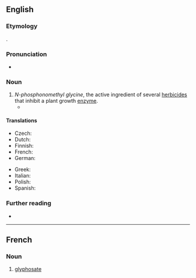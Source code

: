 ==English==

===Etymology===
{{blend|en|glycine|phosphonate}}.

===Pronunciation===
* {{IPA|en|/ˈɡlɪfəseɪt/|/ˈɡlaɪfə-/|/ɡlaɪˈfɒseɪt/}}

===Noun===
{{en-noun|~}}

# ''N-phosphonomethyl glycine'', the active ingredient of several [[herbicide]]s that inhibit a plant growth [[enzyme]].
#* {{quote-web|en|author=Arthur Neslen|url=http://www.theguardian.com/environment/2016/apr/11/two-thirds-of-europeans-support-ban-on-glyphosate-says-yougov-poll|title=Two-thirds of Europeans support ban on glyphosate - poll|date=2016-04-11|work=The Guardian|passage=Two-thirds of Europeans support a ban on '''glyphosate''', the most widely used agricultural chemical in the world’s history, according to a new Yougov poll.}}

====Translations====
{{trans-top|chemical}}
* Czech: {{t|cs|glyfosát|m}}
* Dutch: {{t+|nl|glyfosaat|n}}
* Finnish: {{t+|fi|glyfosaatti}}
* French: {{t+|fr|glyphosate|m}}
* German: {{t+|de|Glyphosat|n}}
{{trans-mid}}
* Greek: {{t+|el|γλυφοσάτη|f}}
* Italian: {{t+|it|glifosato}}
* Polish: {{t|pl|glifosat|m}}
* Spanish: {{t|es|glifosato}}
{{trans-bottom}}

===Further reading===
* {{pedia}}

----

==French==

===Noun===
{{wikipedia|lang=fr}}
{{fr-noun|m|-}}

# [[#English|glyphosate]]